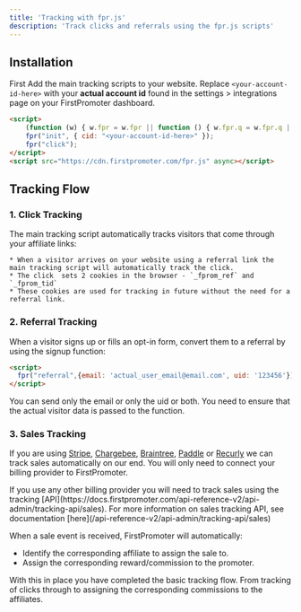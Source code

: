```yaml
---
title: 'Tracking with fpr.js'
description: 'Track clicks and referrals using the fpr.js scripts'
---
```


## Installation
First Add the main tracking scripts to your website.
Replace `<your-account-id-here>` with your **actual account id** found in the settings > integrations page on your FirstPromoter dashboard.

```html
<script>
    (function (w) { w.fpr = w.fpr || function () { w.fpr.q = w.fpr.q || []; w.fpr.q[arguments[0] == 'set' ? 'unshift' : 'push'](arguments); }; })(window);
    fpr("init", { cid: "<your-account-id-here>" });
    fpr("click");
</script>
<script src="https://cdn.firstpromoter.com/fpr.js" async></script>
```


## Tracking Flow

### 1. Click Tracking
The main tracking script automatically tracks visitors that come through your affiliate links:

    * When a visitor arrives on your website using a referral link the main tracking script will automatically track the click.
    * The click  sets 2 cookies in the browser - `_fprom_ref` and `_fprom_tid`
    * These cookies are used for tracking in future without the need for a referral link.

### 2. Referral Tracking
When a visitor signs up or fills an opt-in form, convert them to a referral by  using the signup function:

```html
<script>
  fpr("referral",{email: 'actual_user_email@email.com', uid: '123456'});
</script>
```
<Tip>
 You can send only the email or only the uid or both. You need to ensure that the actual visitor data is passed to the function.
</Tip>

### 3. Sales Tracking
If you are using [Stripe](https://login.firstpromoter.com?redirect=%2Fintegration%2Fstripe), [Chargebee](https://login.firstpromoter.com?redirect=%2Fintegration%2Fchargebee), [Braintree](https://login.firstpromoter.com?redirect=%2Fintegration%2Fbraintree), [Paddle](https://login.firstpromoter.com?redirect=%2Fintegration%2Fpaddle) or [Recurly](https://login.firstpromoter.com?redirect=%2Fintegration%2Frecurly) we can track sales automatically on our end. You will only need to connect your billing provider to FirstPromoter. 

<Tip>
If you use any other billing provider you will need to track sales using the tracking [API](https://docs.firstpromoter.com/api-reference-v2/api-admin/tracking-api/sales). For more information on sales tracking API, see documentation [here](/api-reference-v2/api-admin/tracking-api/sales)
</Tip>

When a sale event is received, FirstPromoter will automatically:

* Identify the corresponding affiliate to assign the sale to.
* Assign the corresponding reward/commission to the promoter.


With this in place you have completed the basic tracking flow. From tracking of clicks through to assigning the corresponding commissions to the affiliates.